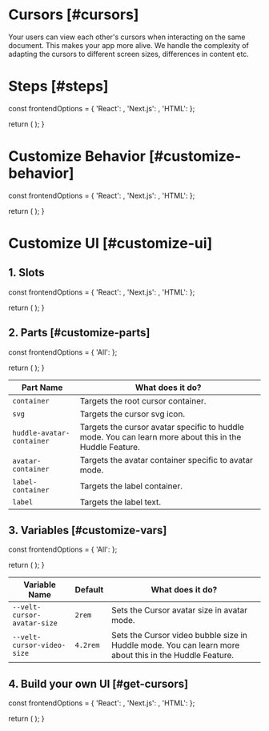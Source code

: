 
# Cursors [#cursors]

<NextSeo 
  title="Velt Docs - Cursors"
  description="Live cursors documentation page for the Velt SDK"
/>
<Subheading>Your users can view each other's cursors when interacting on the same document. This makes your app more alive.
We handle the complexity of adapting the cursors to different screen sizes, differences in content etc.</Subheading>
<CursorDemo />

# Steps [#steps]


  const frontendOptions = {
    'React': <ReactCursorOverview sectionId="steps" />,
    'Next.js': <ReactCursorOverview sectionId="steps" />,
    'HTML': <HTMLCursorOverview sectionId="steps" />
  };

  return (
    <StepTabs frontendOptions={frontendOptions} />
  );
}

<CursorSteps />

# Customize Behavior [#customize-behavior]


  const frontendOptions = {
    'React': <ReactCursorCustomBehavior sectionId="customize-behavior" />,
    'Next.js': <ReactCursorCustomBehavior sectionId="customize-behavior" />,
    'HTML': <HTMLCursorCustom sectionId="customize-behavior" />
  };

  return (
    <StepTabs frontendOptions={frontendOptions} />
  );
}

<CursorCustomizeBehavior />

# Customize UI [#customize-ui]

## 1. Slots


  const frontendOptions = {
    'React': <ReactCursorSlot sectionId="customize-ui" />,
    'Next.js': <ReactCursorSlot sectionId="customize-ui" />,
    'HTML': <HTMLCursorSlot sectionId="customize-ui" />
  };

  return (
    <StepTabs frontendOptions={frontendOptions} />
  );
}

<CursorSlotSteps />

## 2. Parts [#customize-parts]


  const frontendOptions = {
    'All': <CursorParts sectionId="customize-parts" />
  };

  return (
    <StepTabs frontendOptions={frontendOptions} />
  );
}

<CursorCSSParts />

| Part Name | What does it do? |
| --------- | ---------------- |
| `container` | Targets the root cursor container. |
| `svg` | Targets the cursor svg icon. |
| `huddle-avatar-container` | Targets the cursor avatar specific to huddle mode. You can learn more about this in the Huddle Feature. |
| `avatar-container` | Targets the avatar container specific to avatar mode. |
| `label-container` | Targets the label container. |
| `label` | Targets the label text. |

## 3. Variables [#customize-vars]


  const frontendOptions = {
    'All': <CursorVariables sectionId="customize-vars" />
  };

  return (
    <StepTabs frontendOptions={frontendOptions} />
  );
}

<CursorCSSVariables />

| Variable Name | Default | What does it do? |
| ------------- | ------- | ---------------- |
| `--velt-cursor-avatar-size` | `2rem` | Sets the Cursor avatar size in avatar mode. |
| `--velt-cursor-video-size` | `4.2rem` | Sets the Cursor video bubble size in Huddle mode. You can learn more about this in the Huddle Feature. |

## 4. Build your own UI [#get-cursors]


  const frontendOptions = {
    'React': <ReactCursorData sectionId="get-cursors" />,
    'Next.js': <ReactCursorData sectionId="get-cursors" />,
    'HTML': <HTMLCursorData sectionId="get-cursors" />
  };

  return (
    <StepTabs frontendOptions={frontendOptions} />
  );
}

<CursorDataSteps />